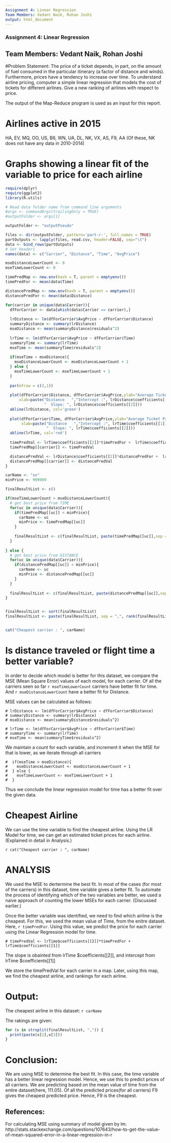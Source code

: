 ```yaml
---
Assignment 4: Linear Regression
Team Members: Vedant Naik, Rohan Joshi
output: html_document
---
```


### Assignment 4: Linear Regression
## Team Members: Vedant Naik, Rohan Joshi

#Problem Statement:
The price of a ticket depends, in part, on the amount of fuel consumed in the particular itinerary (a factor of distance and winds). Furthermore, prices have a tendency to increase over time. To understand airline pricing, computer a simple linear regression that models the cost of tickets for different airlines. Give a new ranking of airlines with respect to price.

The output of the Map-Reduce program is used as an input for this report.

# Airlines active in 2015

HA, EV, MQ, OO, US, B6, WN, UA, DL, NK, VX, AS, F9, AA
(Of these, NK does not have any data in 2010-2014)

# Graphs showing a linear fit of the variable to price for each airline

```r

require(dplyr)
require(ggplot2)
library(R.utils)

# Read data folder name from command line arguments
#args <- commandArgs(trailingOnly = TRUE)
#outputFolder <- args[1]

outputFolder <- "outputPseudo"

files <- dir(outputFolder, pattern='part-r-', full.names = TRUE)
partOutputs <- lapply(files, read.csv, header=FALSE, sep="\t")
data <- bind_rows(partOutputs)
# Set headers
names(data) <- c("Carrier", "Distance", "Time", "AvgPrice")

mseDistanceLowerCount <- 0
mseTimeLowerCount <- 0

timePredMap <- new.env(hash = T, parent = emptyenv())
timePredFor <- mean(data$Time)

distancePredMap <- new.env(hash = T, parent = emptyenv())
distancePredFor <- mean(data$Distance)

for(carrier in unique(data$Carrier)){
  dfForCarrier <- data[which(data$Carrier == carrier),]
  
  lrDistance <- lm(dfForCarrier$AvgPrice ~ dfForCarrier$Distance)
  summaryDistance <- summary(lrDistance)
  mseDistance <- mean(summaryDistance$residuals^2)
  
  lrTime <- lm(dfForCarrier$AvgPrice ~ dfForCarrier$Time)
  summaryTime <- summary(lrTime)
  mseTime <- mean(summaryTime$residuals^2)
  
  if(mseTime > mseDistance){
    mseDistanceLowerCount <- mseDistanceLowerCount + 1
  } else {
    mseTimeLowerCount <- mseTimeLowerCount + 1
  }
  
  par(mfrow = c(2,1))
  
  plot(dfForCarrier$Distance, dfForCarrier$AvgPrice,ylab="Average Ticket Price",
      xlab=paste("Distance   ","Intercept :", lrDistance$coefficients[[1]], 
                 "  Slope: ", lrDistance$coefficients[[2]]))
  abline(lrDistance, col='green')
  
  plot(dfForCarrier$Time, dfForCarrier$AvgPrice,ylab="Average Ticket Price",
       xlab=paste("Distance   ","Intercept :", lrTime$coefficients[[1]], 
                  "  Slope: ", lrTime$coefficients[[2]]))
  abline(lrTime, col='red')
  
  timePredVal <- lrTime$coefficients[[2]]*timePredFor +  lrTime$coefficients[[1]]
  timePredMap[[carrier]] <- timePredVal

  distancePredVal <- lrDistance$coefficients[[2]]*distancePredFor +  lrDistance$coefficients[[1]]
  distancePredMap[[carrier]] <- distancePredVal
}

carName <- "xx"
minPrice <- 999999

finalResultList <- c()

if(mseTimeLowerCount > mseDistanceLowerCount){
  # get best price from TIME
  for(uc in unique(data$Carrier)){
    if(timePredMap[[uc]] < minPrice){
      carName <- uc
      minPrice <- timePredMap[[uc]]
    }
    
    finalResultList <- c(finalResultList, paste(timePredMap[[uc]],sep = ",",uc))
  }
  
} else {
  # get best price from DISTANCE
  for(uc in unique(data$Carrier)){
    if(distancePredMap[[uc]] < minPrice){
      carName <- uc
      minPrice <- distancePredMap[[uc]]
    }  
  }
  
  finalResultList <- c(finalResultList, paste(distancePredMap[[uc]],sep = ",",uc))
}


finalResultList <- sort(finalResultList)
finalResultList <- paste(finalResultList, sep = ",", rank(finalResultList))


cat("Cheapest carrier : ", carName)

```



# Is distance traveled or flight time a better variable?

In order to decide which model is better for this dataset, we compare the MSE (Mean Square Error) values of each model, for each carrier.
Of all the carriers seen so far `r mseTimeLowerCount` carriers have better fit for time. And `r mseDistanceLowerCount` have a better fit for
Distance.

MSE values can be calculated as follows:
```
# lrDistance <- lm(dfForCarrier$AvgPrice ~ dfForCarrier$Distance)
# summaryDistance <- summary(lrDistance)
# mseDistance <- mean(summaryDistance$residuals^2)

# lrTime <- lm(dfForCarrier$AvgPrice ~ dfForCarrier$Time)
# summaryTime <- summary(lrTime)
# mseTime <- mean(summaryTime$residuals^2)
```

We maintain a count for each variable, and increment it when the MSE for that is lower, as we iterate through all carriers
```
#  if(mseTime > mseDistance){
#    mseDistanceLowerCount <- mseDistanceLowerCount + 1
#  } else {
#    mseTimeLowerCount <- mseTimeLowerCount + 1
#  }
```

Thus we conclude the linear regression model for time has a better fit over the given data. 

# Cheapest Airline

We can use the time variable to find the cheapest airline.
Using the LR Model for time, we can get an estimated ticket prices for each airline. (Explained in detail in Analysis.)

`r cat("Cheapest carrier : ", carName) `

# ANALYSIS

We used the MSE to dertermine the best fit. In most of the cases (for most of the carriers) in this dataset, time variable gives a better fit. To automate the process of identifying which of the two variables are better, we used a naive approach of counting the lower MSEs for each carrier. (Discussed earlier.)

Once the better variable was identified, we need to find which airline is the cheapest.
For this, we used the mean value of Time, from the enitre dataset. Here, `r timePredFor`. Using this value, we predict the price for each carrier using the Linear Regression model for time.

```
# timePredVal <- lrTime$coefficients[[2]]*timePredFor +  lrTime$coefficients[[1]]
```
The slope is obainted from lrTime    $coefficients[[2]], and intercept from lrTime    $coefficients[[1]]

We store the timePredVal for each carrier in a map. Later, using this map, we find the cheapest airline, and rankings for each airline.

# Output:

The cheapest airline in this dataset: `r carName`

The rakings are given:
```r
for (x in strsplit(finalResultList, ",")) {
  print(paste(x[2],x[3]))
}
```


# Conclusion:

We are using MSE to determine the best fit. In this case, the time variable has a better linear regression model. Hence, we use this to predict prices
of all carriers. We are predicting based on the mean value of time from the entire dataset(here, 111.05). Of all the predicted prices(for all carriers)
F9 gives the cheapest predicted price. Hence, F9 is the cheapest.

## References:
For calculating MSE using summary of model given by lm.
http://stats.stackexchange.com/questions/107643/how-to-get-the-value-of-mean-squared-error-in-a-linear-regression-in-r
